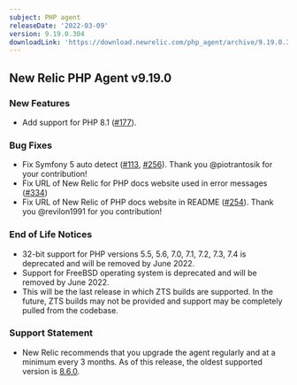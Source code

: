 ```yaml
---
subject: PHP agent
releaseDate: '2022-03-09'
version: 9.19.0.304
downloadLink: 'https://download.newrelic.com/php_agent/archive/9.19.0.304'
---
```


## New Relic PHP Agent v9.19.0 ##

### New Features ###

* Add support for PHP 8.1 ([#177](https://github.com/newrelic/newrelic-php-agent/issues/177)).

### Bug Fixes ###

* Fix Symfony 5 auto detect ([#113](https://github.com/newrelic/newrelic-php-agent/issues/113), [#256](https://github.com/newrelic/newrelic-php-agent/pull/256)). Thank you @piotrantosik for your contribution!
* Fix URL of New Relic for PHP docs website used in error messages ([#334](https://github.com/newrelic/newrelic-php-agent/pull/334))
* Fix URL of New Relic of PHP docs website in README ([#254](https://github.com/newrelic/newrelic-php-agent/pull/254)). Thank you @revilon1991 for you contribution!

### End of Life Notices ###

* 32-bit support for PHP versions 5.5, 5.6, 7.0, 7.1, 7.2, 7.3, 7.4 is deprecated and will be removed by June 2022.
* Support for FreeBSD operating system is deprecated and will be removed by June 2022.
* This will be the last release in which ZTS builds are supported. In the future, ZTS builds may not be provided and support may be completely pulled from the codebase.

### Support Statement ###
* New Relic recommends that you upgrade the agent regularly and at a minimum every 3 months. As of this release, the oldest supported version is [8.6.0](/docs/release-notes/agent-release-notes/php-release-notes/php-agent-860238/).
